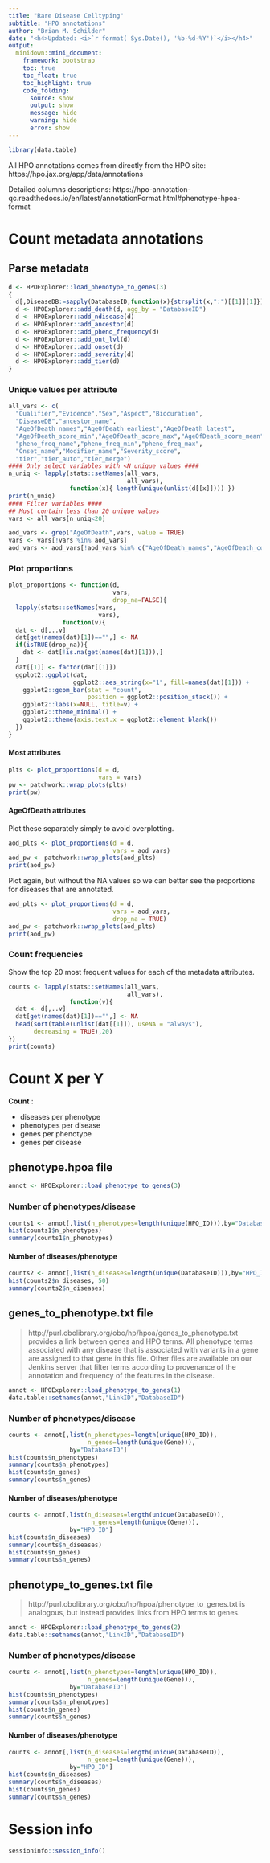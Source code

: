 ```yaml
---
title: "Rare Disease Celltyping"
subtitle: "HPO annotations"
author: "Brian M. Schilder"
date: "<h4>Updated: <i>`r format( Sys.Date(), '%b-%d-%Y')`</i></h4>"
output: 
  minidown::mini_document:
    framework: bootstrap
    toc: true
    toc_float: true
    toc_highlight: true
    code_folding:
      source: show
      output: show
      message: hide
      warning: hide
      error: show
---
```


```r
library(data.table)
```


All HPO annotations comes from directly from the HPO site:
https://hpo.jax.org/app/data/annotations

Detailed columns descriptions:
https://hpo-annotation-qc.readthedocs.io/en/latest/annotationFormat.html#phenotype-hpoa-format

# Count metadata annotations

## Parse metadata 

```r
d <- HPOExplorer::load_phenotype_to_genes(3)
{
  d[,DiseaseDB:=sapply(DatabaseID,function(x){strsplit(x,":")[[1]][1]})]
  d <- HPOExplorer::add_death(d, agg_by = "DatabaseID")
  d <- HPOExplorer::add_ndisease(d)
  d <- HPOExplorer::add_ancestor(d)
  d <- HPOExplorer::add_pheno_frequency(d)
  d <- HPOExplorer::add_ont_lvl(d)
  d <- HPOExplorer::add_onset(d)
  d <- HPOExplorer::add_severity(d)
  d <- HPOExplorer::add_tier(d) 
}
```

### Unique values per attribute

```r
all_vars <- c(
  "Qualifier","Evidence","Sex","Aspect","Biocuration",
  "DiseaseDB","ancestor_name",
  "AgeOfDeath_names","AgeOfDeath_earliest","AgeOfDeath_latest",
  "AgeOfDeath_score_min","AgeOfDeath_score_max","AgeOfDeath_score_mean",
  "pheno_freq_name","pheno_freq_min","pheno_freq_max",
  "Onset_name","Modifier_name","Severity_score",
  "tier","tier_auto","tier_merge")  
#### Only select variables with <N unique values ####
n_uniq <- lapply(stats::setNames(all_vars,
                                 all_vars),
                 function(x){ length(unique(unlist(d[[x]]))) })
print(n_uniq)
#### Filter variables ####
## Must contain less than 20 unique values 
vars <- all_vars[n_uniq<20]

aod_vars <- grep("AgeOfDeath",vars, value = TRUE)
vars <- vars[!vars %in% aod_vars]
aod_vars <- aod_vars[!aod_vars %in% c("AgeOfDeath_names","AgeOfDeath_counts")]
```

### Plot proportions

```r
plot_proportions <- function(d,
                             vars,
                             drop_na=FALSE){
  lapply(stats::setNames(vars,
                         vars),
               function(v){
  dat <- d[,..v]
  dat[get(names(dat)[1])=="",] <- NA
  if(isTRUE(drop_na)){
    dat <- dat[!is.na(get(names(dat)[1])),]  
  }
  dat[[1]] <- factor(dat[[1]])
  ggplot2::ggplot(dat,
                  ggplot2::aes_string(x="1", fill=names(dat)[1])) +
    ggplot2::geom_bar(stat = "count",
                      position = ggplot2::position_stack()) +
    ggplot2::labs(x=NULL, title=v) +
    ggplot2::theme_minimal() +
    ggplot2::theme(axis.text.x = ggplot2::element_blank())
  })
}
```

#### Most attributes

```r
plts <- plot_proportions(d = d, 
                         vars = vars)
pw <- patchwork::wrap_plots(plts)
print(pw)
```


#### AgeOfDeath attributes

Plot these separately simply to avoid overplotting.

```r
aod_plts <- plot_proportions(d = d, 
                             vars = aod_vars)
aod_pw <- patchwork::wrap_plots(aod_plts)
print(aod_pw)
```

Plot again, but without the NA values so we can better see the proportions for diseases that are annotated.

```r
aod_plts <- plot_proportions(d = d, 
                             vars = aod_vars, 
                             drop_na = TRUE)
aod_pw <- patchwork::wrap_plots(aod_plts)
print(aod_pw)
```


### Count frequencies

Show the top 20 most frequent values for each of the metadata attributes.

```r
counts <- lapply(stats::setNames(all_vars,
                                 all_vars),
                 function(v){ 
  dat <- d[,..v] 
  dat[get(names(dat)[1])=="",] <- NA
  head(sort(table(unlist(dat[[1]]), useNA = "always"), 
       decreasing = TRUE),20)
})
print(counts)
```


# Count X per Y

**Count** :  

- diseases per phenotype
- phenotypes per disease
- genes per phenotype
- genes per disease

## phenotype.hpoa file

```r
annot <- HPOExplorer::load_phenotype_to_genes(3)
```


### Number of phenotypes/disease

```r
counts1 <- annot[,list(n_phenotypes=length(unique(HPO_ID))),by="DatabaseID"]
hist(counts1$n_phenotypes)
summary(counts1$n_phenotypes)
```

#### Number of diseases/phenotype

```r
counts2 <- annot[,list(n_diseases=length(unique(DatabaseID))),by="HPO_ID"]
hist(counts2$n_diseases, 50)
summary(counts2$n_diseases)
```

## genes_to_phenotype.txt file

> http://purl.obolibrary.org/obo/hp/hpoa/genes_to_phenotype.txt provides a link between genes and HPO terms. All phenotype terms associated with any disease that is associated with variants in a gene are assigned to that gene in this file. Other files are available on our Jenkins server that filter terms according to provenance of the annotation and frequency of the features in the disease.

```r
annot <- HPOExplorer::load_phenotype_to_genes(1)
data.table::setnames(annot,"LinkID","DatabaseID")
```


### Number of phenotypes/disease

```r
counts <- annot[,list(n_phenotypes=length(unique(HPO_ID)),
                      n_genes=length(unique(Gene))),
                 by="DatabaseID"]
hist(counts$n_phenotypes)
summary(counts$n_phenotypes)
hist(counts$n_genes)
summary(counts$n_genes)
```

#### Number of diseases/phenotype

```r
counts <- annot[,list(n_diseases=length(unique(DatabaseID)),
                       n_genes=length(unique(Gene))),
                 by="HPO_ID"]
hist(counts$n_diseases)
summary(counts$n_diseases)
hist(counts$n_genes)
summary(counts$n_genes)
```

## phenotype_to_genes.txt file

> http://purl.obolibrary.org/obo/hp/hpoa/phenotype_to_genes.txt is analogous, but instead provides links from HPO terms to genes.

```r
annot <- HPOExplorer::load_phenotype_to_genes(2)
data.table::setnames(annot,"LinkID","DatabaseID")
```
### Number of phenotypes/disease

```r
counts <- annot[,list(n_phenotypes=length(unique(HPO_ID)),
                      n_genes=length(unique(Gene))),
                 by="DatabaseID"]
hist(counts$n_phenotypes)
summary(counts$n_phenotypes)
hist(counts$n_genes)
summary(counts$n_genes)
```

#### Number of diseases/phenotype

```r
counts <- annot[,list(n_diseases=length(unique(DatabaseID)),
                      n_genes=length(unique(Gene))),
                 by="HPO_ID"]
hist(counts$n_diseases)
summary(counts$n_diseases)
hist(counts$n_genes)
summary(counts$n_genes)
```

# Session info

```r
sessioninfo::session_info()
```

